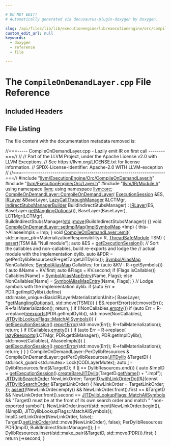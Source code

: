 ```yaml
---

# DO NOT EDIT!
# Automatically generated via docusaurus-plugin-doxygen by Doxygen.

slug: /api/files/lib/lib/executionengine/lib/executionengine/orc/compileondemandlayer-cpp
custom_edit_url: null
keywords:
  - doxygen
  - reference
  - file

---
```





# The `CompileOnDemandLayer.cpp` File Reference

<DoxygenPage pluginConfig={pluginConfig}>



## Included Headers

<IncludesList>
<IncludesListItem
  filePath="llvm/ExecutionEngine/Orc/CompileOnDemandLayer.h"
  permalink="/docs/api/files/include/include/llvm/include/llvm/executionengine/include/llvm/executionengine/orc/compileondemandlayer-h"
  isLocal="true" />
<IncludesListItem
  filePath="llvm/ExecutionEngine/Orc/Layer.h"
  permalink="/docs/api/files/include/include/llvm/include/llvm/executionengine/include/llvm/executionengine/orc/layer-h"
  isLocal="true" />
<IncludesListItem
  filePath="llvm/IR/Module.h"
  permalink="/docs/api/files/include/include/llvm/include/llvm/ir/module-h"
  isLocal="true" />
</IncludesList>


## File Listing

The file content with the documentation metadata removed is:

<ProgramListing>

<Link id="l00001" /><CodeLine lineNumber="1"><span class="doxyHighlightComment">//===----- CompileOnDemandLayer.cpp - Lazily emit IR on first call --------===//</span></CodeLine>
<Link id="l00002" /><CodeLine lineNumber="2"><span class="doxyHighlightComment">//</span></CodeLine>
<Link id="l00003" /><CodeLine lineNumber="3"><span class="doxyHighlightComment">// Part of the LLVM Project, under the Apache License v2.0 with LLVM Exceptions.</span></CodeLine>
<Link id="l00004" /><CodeLine lineNumber="4"><span class="doxyHighlightComment">// See https://llvm.org/LICENSE.txt for license information.</span></CodeLine>
<Link id="l00005" /><CodeLine lineNumber="5"><span class="doxyHighlightComment">// SPDX-License-Identifier: Apache-2.0 WITH LLVM-exception</span></CodeLine>
<Link id="l00006" /><CodeLine lineNumber="6"><span class="doxyHighlightComment">//</span></CodeLine>
<Link id="l00007" /><CodeLine lineNumber="7"><span class="doxyHighlightComment">//===----------------------------------------------------------------------===//</span></CodeLine>
<Link id="l00008" /><CodeLine lineNumber="8"></CodeLine>
<Link id="l00009" /><CodeLine lineNumber="9"><span class="doxyHighlightPreprocessor">#include &quot;<a href="/docs/api/files/include/include/llvm/include/llvm/executionengine/include/llvm/executionengine/orc/compileondemandlayer-h">llvm/ExecutionEngine/Orc/CompileOnDemandLayer.h</a>&quot;</span></CodeLine>
<Link id="l00010" /><CodeLine lineNumber="10"><span class="doxyHighlightPreprocessor">#include &quot;<a href="/docs/api/files/include/include/llvm/include/llvm/executionengine/include/llvm/executionengine/orc/layer-h">llvm/ExecutionEngine/Orc/Layer.h</a>&quot;</span></CodeLine>
<Link id="l00011" /><CodeLine lineNumber="11"><span class="doxyHighlightPreprocessor">#include &quot;<a href="/docs/api/files/include/include/llvm/include/llvm/ir/module-h">llvm/IR/Module.h</a>&quot;</span></CodeLine>
<Link id="l00012" /><CodeLine lineNumber="12"></CodeLine>
<Link id="l00013" /><CodeLine lineNumber="13"><span class="doxyHighlightKeyword">using namespace </span><span class="doxyHighlight"><a href="/docs/api/namespaces/llvm">llvm</a>;</span></CodeLine>
<Link id="l00014" /><CodeLine lineNumber="14"><span class="doxyHighlightKeyword">using namespace </span><span class="doxyHighlight"><a href="/docs/api/namespaces/llvm/orc">llvm::orc</a>;</span></CodeLine>
<Link id="l00015" /><CodeLine lineNumber="15"></CodeLine>
<Link id="l00016" /><CodeLine lineNumber="16" lineLink="/docs/api/classes/llvm/orc/compileondemandlayer/#a60b3749f91b86e4e27270e69d82fb330"><span class="doxyHighlight"><a href="/docs/api/classes/llvm/orc/compileondemandlayer/#a60b3749f91b86e4e27270e69d82fb330">CompileOnDemandLayer::CompileOnDemandLayer</a>(</span></CodeLine>
<Link id="l00017" /><CodeLine lineNumber="17"><span class="doxyHighlight">    <a href="/docs/api/classes/llvm/orc/executionsession">ExecutionSession</a> &amp;ES, <a href="/docs/api/classes/llvm/orc/irlayer/#a1141609d9c7e4bdd205bc09698ff51b3">IRLayer</a> &amp;BaseLayer, <a href="/docs/api/classes/llvm/orc/lazycallthroughmanager">LazyCallThroughManager</a> &amp;LCTMgr,</span></CodeLine>
<Link id="l00018" /><CodeLine lineNumber="18"><span class="doxyHighlight">    <a href="/docs/api/classes/llvm/orc/compileondemandlayer/#a8bccd12782700db63367128dc4a3c89d">IndirectStubsManagerBuilder</a> BuildIndirectStubsManager)</span></CodeLine>
<Link id="l00019" /><CodeLine lineNumber="19"><span class="doxyHighlight">    : <a href="/docs/api/classes/llvm/orc/irlayer/#a1141609d9c7e4bdd205bc09698ff51b3">IRLayer</a>(ES, BaseLayer.<a href="/docs/api/classes/llvm/orc/irlayer/#ae3cfe72cdaca15dbe4c360d8bcdb5207">getManglingOptions</a>()), BaseLayer(BaseLayer),</span></CodeLine>
<Link id="l00020" /><CodeLine lineNumber="20"><span class="doxyHighlight">      LCTMgr(LCTMgr),</span></CodeLine>
<Link id="l00021" /><CodeLine lineNumber="21"><span class="doxyHighlight">      BuildIndirectStubsManager(<a href="/docs/api/namespaces/std">std</a>::<a href="/docs/api/namespaces/llvm/#abfc9c7ecf70f66901e439f7c04ef3dbb">move</a>(BuildIndirectStubsManager)) &#123;&#125;</span></CodeLine>
<Link id="l00022" /><CodeLine lineNumber="22"></CodeLine>
<Link id="l00023" /><CodeLine lineNumber="23" lineLink="/docs/api/classes/llvm/orc/compileondemandlayer/#a7c507a2cc8f50d7dbf01908e8b3be329"><span class="doxyHighlightKeywordType">void</span><span class="doxyHighlight"> <a href="/docs/api/classes/llvm/orc/compileondemandlayer/#a7c507a2cc8f50d7dbf01908e8b3be329">CompileOnDemandLayer::setImplMap</a>(<a href="/docs/api/classes/llvm/orc/implsymbolmap">ImplSymbolMap</a> &#42;Imp) &#123;</span></CodeLine>
<Link id="l00024" /><CodeLine lineNumber="24"><span class="doxyHighlight">  this-&gt;AliaseeImpls = Imp;</span></CodeLine>
<Link id="l00025" /><CodeLine lineNumber="25"><span class="doxyHighlight">&#125;</span></CodeLine>
<Link id="l00026" /><CodeLine lineNumber="26"></CodeLine>
<Link id="l00027" /><CodeLine lineNumber="27" lineLink="/docs/api/classes/llvm/orc/compileondemandlayer/#a58cc5a656f5d4cc0a32d58494dcb860b"><span class="doxyHighlightKeywordType">void</span><span class="doxyHighlight"> <a href="/docs/api/classes/llvm/orc/compileondemandlayer/#a58cc5a656f5d4cc0a32d58494dcb860b">CompileOnDemandLayer::emit</a>(</span></CodeLine>
<Link id="l00028" /><CodeLine lineNumber="28"><span class="doxyHighlight">    std::unique&#95;ptr&lt;MaterializationResponsibility&gt; R, <a href="/docs/api/classes/llvm/orc/threadsafemodule">ThreadSafeModule</a> TSM) &#123;</span></CodeLine>
<Link id="l00029" /><CodeLine lineNumber="29"><span class="doxyHighlight">  <a href="/docs/api/files/lib/lib/target/lib/target/amdgpu/silowercontrolflow-cpp/#a4868c5d81c5ccc98c47aeab6244346a0">assert</a>(TSM &amp;&amp; </span><span class="doxyHighlightStringLiteral">&quot;Null module&quot;</span><span class="doxyHighlight">);</span></CodeLine>
<Link id="l00030" /><CodeLine lineNumber="30"></CodeLine>
<Link id="l00031" /><CodeLine lineNumber="31"><span class="doxyHighlight">  </span><span class="doxyHighlightKeyword">auto</span><span class="doxyHighlight"> &amp;ES = <a href="/docs/api/classes/llvm/orc/irlayer/#a88dfbca45a6353ce7c643414c0d945cf">getExecutionSession</a>();</span></CodeLine>
<Link id="l00032" /><CodeLine lineNumber="32"></CodeLine>
<Link id="l00033" /><CodeLine lineNumber="33"><span class="doxyHighlight">  </span><span class="doxyHighlightComment">// Sort the callables and non-callables, build re-exports and lodge the</span></CodeLine>
<Link id="l00034" /><CodeLine lineNumber="34"><span class="doxyHighlight">  </span><span class="doxyHighlightComment">// actual module with the implementation dylib.</span></CodeLine>
<Link id="l00035" /><CodeLine lineNumber="35"><span class="doxyHighlight">  </span><span class="doxyHighlightKeyword">auto</span><span class="doxyHighlight"> &amp;PDR = getPerDylibResources(R-&gt;getTargetJITDylib());</span></CodeLine>
<Link id="l00036" /><CodeLine lineNumber="36"></CodeLine>
<Link id="l00037" /><CodeLine lineNumber="37"><span class="doxyHighlight">  <a href="/docs/api/namespaces/llvm/orc/#adfa7bcc2544e48c4531ebfe74ae622b2">SymbolAliasMap</a> NonCallables;</span></CodeLine>
<Link id="l00038" /><CodeLine lineNumber="38"><span class="doxyHighlight">  <a href="/docs/api/namespaces/llvm/orc/#adfa7bcc2544e48c4531ebfe74ae622b2">SymbolAliasMap</a> Callables;</span></CodeLine>
<Link id="l00039" /><CodeLine lineNumber="39"></CodeLine>
<Link id="l00040" /><CodeLine lineNumber="40"><span class="doxyHighlight">  </span><span class="doxyHighlightKeywordFlow">for</span><span class="doxyHighlight"> (</span><span class="doxyHighlightKeyword">auto</span><span class="doxyHighlight"> &amp;KV : R-&gt;getSymbols()) &#123;</span></CodeLine>
<Link id="l00041" /><CodeLine lineNumber="41"><span class="doxyHighlight">    </span><span class="doxyHighlightKeyword">auto</span><span class="doxyHighlight"> &amp;Name = KV.first;</span></CodeLine>
<Link id="l00042" /><CodeLine lineNumber="42"><span class="doxyHighlight">    </span><span class="doxyHighlightKeyword">auto</span><span class="doxyHighlight"> &amp;Flags = KV.second;</span></CodeLine>
<Link id="l00043" /><CodeLine lineNumber="43"><span class="doxyHighlight">    </span><span class="doxyHighlightKeywordFlow">if</span><span class="doxyHighlight"> (Flags.isCallable())</span></CodeLine>
<Link id="l00044" /><CodeLine lineNumber="44"><span class="doxyHighlight">      Callables&#91;Name&#93; = <a href="/docs/api/structs/llvm/orc/symbolaliasmapentry">SymbolAliasMapEntry</a>(Name, Flags);</span></CodeLine>
<Link id="l00045" /><CodeLine lineNumber="45"><span class="doxyHighlight">    </span><span class="doxyHighlightKeywordFlow">else</span></CodeLine>
<Link id="l00046" /><CodeLine lineNumber="46"><span class="doxyHighlight">      NonCallables&#91;Name&#93; = <a href="/docs/api/structs/llvm/orc/symbolaliasmapentry">SymbolAliasMapEntry</a>(Name, Flags);</span></CodeLine>
<Link id="l00047" /><CodeLine lineNumber="47"><span class="doxyHighlight">  &#125;</span></CodeLine>
<Link id="l00048" /><CodeLine lineNumber="48"></CodeLine>
<Link id="l00049" /><CodeLine lineNumber="49"><span class="doxyHighlight">  </span><span class="doxyHighlightComment">// Lodge symbols with the implementation dylib.</span></CodeLine>
<Link id="l00050" /><CodeLine lineNumber="50"><span class="doxyHighlight">  </span><span class="doxyHighlightKeywordFlow">if</span><span class="doxyHighlight"> (</span><span class="doxyHighlightKeyword">auto</span><span class="doxyHighlight"> Err = PDR.getImplDylib().define(</span></CodeLine>
<Link id="l00051" /><CodeLine lineNumber="51"><span class="doxyHighlight">          std::make&#95;unique&lt;BasicIRLayerMaterializationUnit&gt;(</span></CodeLine>
<Link id="l00052" /><CodeLine lineNumber="52"><span class="doxyHighlight">              BaseLayer, &#42;<a href="/docs/api/classes/llvm/orc/irlayer/#ae3cfe72cdaca15dbe4c360d8bcdb5207">getManglingOptions</a>(), std::move(TSM)))) &#123;</span></CodeLine>
<Link id="l00053" /><CodeLine lineNumber="53"><span class="doxyHighlight">    ES.reportError(std::move(Err));</span></CodeLine>
<Link id="l00054" /><CodeLine lineNumber="54"><span class="doxyHighlight">    R-&gt;failMaterialization();</span></CodeLine>
<Link id="l00055" /><CodeLine lineNumber="55"><span class="doxyHighlight">    </span><span class="doxyHighlightKeywordFlow">return</span><span class="doxyHighlight">;</span></CodeLine>
<Link id="l00056" /><CodeLine lineNumber="56"><span class="doxyHighlight">  &#125;</span></CodeLine>
<Link id="l00057" /><CodeLine lineNumber="57"></CodeLine>
<Link id="l00058" /><CodeLine lineNumber="58"><span class="doxyHighlight">  </span><span class="doxyHighlightKeywordFlow">if</span><span class="doxyHighlight"> (!NonCallables.<a href="/docs/api/classes/llvm/densemapbase/#a49c487a9395a6c384be8544cfb2cfccf">empty</a>())</span></CodeLine>
<Link id="l00059" /><CodeLine lineNumber="59"><span class="doxyHighlight">    </span><span class="doxyHighlightKeywordFlow">if</span><span class="doxyHighlight"> (</span><span class="doxyHighlightKeyword">auto</span><span class="doxyHighlight"> Err =</span></CodeLine>
<Link id="l00060" /><CodeLine lineNumber="60"><span class="doxyHighlight">            R-&gt;replace(<a href="/docs/api/namespaces/llvm/orc/#a6b9e003e73655db7fad152ceddb3b45b">reexports</a>(PDR.getImplDylib(), std::move(NonCallables),</span></CodeLine>
<Link id="l00061" /><CodeLine lineNumber="61"><span class="doxyHighlight">                                 <a href="/docs/api/namespaces/llvm/orc/#a7cb1d8cb0ab2329f032d69d79498c81da5fa8627bea3ff4b720673b9a298caf2d">JITDylibLookupFlags::MatchAllSymbols</a>))) &#123;</span></CodeLine>
<Link id="l00062" /><CodeLine lineNumber="62"><span class="doxyHighlight">      <a href="/docs/api/classes/llvm/orc/irlayer/#a88dfbca45a6353ce7c643414c0d945cf">getExecutionSession</a>().<a href="/docs/api/classes/llvm/orc/executionsession/#a1c47ed6ddfb6770f1a432af1c9acdc44">reportError</a>(std::move(Err));</span></CodeLine>
<Link id="l00063" /><CodeLine lineNumber="63"><span class="doxyHighlight">      R-&gt;failMaterialization();</span></CodeLine>
<Link id="l00064" /><CodeLine lineNumber="64"><span class="doxyHighlight">      </span><span class="doxyHighlightKeywordFlow">return</span><span class="doxyHighlight">;</span></CodeLine>
<Link id="l00065" /><CodeLine lineNumber="65"><span class="doxyHighlight">    &#125;</span></CodeLine>
<Link id="l00066" /><CodeLine lineNumber="66"><span class="doxyHighlight">  </span><span class="doxyHighlightKeywordFlow">if</span><span class="doxyHighlight"> (!Callables.<a href="/docs/api/classes/llvm/densemapbase/#a49c487a9395a6c384be8544cfb2cfccf">empty</a>()) &#123;</span></CodeLine>
<Link id="l00067" /><CodeLine lineNumber="67"><span class="doxyHighlight">    </span><span class="doxyHighlightKeywordFlow">if</span><span class="doxyHighlight"> (</span><span class="doxyHighlightKeyword">auto</span><span class="doxyHighlight"> Err = R-&gt;replace(</span></CodeLine>
<Link id="l00068" /><CodeLine lineNumber="68"><span class="doxyHighlight">            <a href="/docs/api/namespaces/llvm/orc/#aa74c9e8e6a57d19831cc120e9b2a37fd">lazyReexports</a>(LCTMgr, PDR.getISManager(), PDR.getImplDylib(),</span></CodeLine>
<Link id="l00069" /><CodeLine lineNumber="69"><span class="doxyHighlight">                          std::move(Callables), AliaseeImpls))) &#123;</span></CodeLine>
<Link id="l00070" /><CodeLine lineNumber="70"><span class="doxyHighlight">      <a href="/docs/api/classes/llvm/orc/irlayer/#a88dfbca45a6353ce7c643414c0d945cf">getExecutionSession</a>().<a href="/docs/api/classes/llvm/orc/executionsession/#a1c47ed6ddfb6770f1a432af1c9acdc44">reportError</a>(std::move(Err));</span></CodeLine>
<Link id="l00071" /><CodeLine lineNumber="71"><span class="doxyHighlight">      R-&gt;failMaterialization();</span></CodeLine>
<Link id="l00072" /><CodeLine lineNumber="72"><span class="doxyHighlight">      </span><span class="doxyHighlightKeywordFlow">return</span><span class="doxyHighlight">;</span></CodeLine>
<Link id="l00073" /><CodeLine lineNumber="73"><span class="doxyHighlight">    &#125;</span></CodeLine>
<Link id="l00074" /><CodeLine lineNumber="74"><span class="doxyHighlight">  &#125;</span></CodeLine>
<Link id="l00075" /><CodeLine lineNumber="75"><span class="doxyHighlight">&#125;</span></CodeLine>
<Link id="l00076" /><CodeLine lineNumber="76"></CodeLine>
<Link id="l00077" /><CodeLine lineNumber="77"><span class="doxyHighlight">CompileOnDemandLayer::PerDylibResources &amp;</span></CodeLine>
<Link id="l00078" /><CodeLine lineNumber="78"><span class="doxyHighlight">CompileOnDemandLayer::getPerDylibResources(<a href="/docs/api/classes/llvm/orc/jitdylib">JITDylib</a> &amp;TargetD) &#123;</span></CodeLine>
<Link id="l00079" /><CodeLine lineNumber="79"><span class="doxyHighlight">  std::lock&#95;guard&lt;std::mutex&gt; Lock(CODLayerMutex);</span></CodeLine>
<Link id="l00080" /><CodeLine lineNumber="80"></CodeLine>
<Link id="l00081" /><CodeLine lineNumber="81"><span class="doxyHighlight">  </span><span class="doxyHighlightKeyword">auto</span><span class="doxyHighlight"> <a href="/docs/api/files/lib/lib/support/md5-cpp/#ac0eafdc9ee161b71e7af98af736952fd">I</a> = DylibResources.find(&amp;TargetD);</span></CodeLine>
<Link id="l00082" /><CodeLine lineNumber="82"><span class="doxyHighlight">  </span><span class="doxyHighlightKeywordFlow">if</span><span class="doxyHighlight"> (<a href="/docs/api/files/lib/lib/support/md5-cpp/#ac0eafdc9ee161b71e7af98af736952fd">I</a> == DylibResources.end()) &#123;</span></CodeLine>
<Link id="l00083" /><CodeLine lineNumber="83"><span class="doxyHighlight">    </span><span class="doxyHighlightKeyword">auto</span><span class="doxyHighlight"> &amp;ImplD =</span></CodeLine>
<Link id="l00084" /><CodeLine lineNumber="84"><span class="doxyHighlight">        <a href="/docs/api/classes/llvm/orc/irlayer/#a88dfbca45a6353ce7c643414c0d945cf">getExecutionSession</a>().<a href="/docs/api/classes/llvm/orc/executionsession/#a6576b19a186104b0ee0d910ea472cab2">createBareJITDylib</a>(TargetD.<a href="/docs/api/classes/llvm/jitlink/jitlinkdylib/#a6e20a8eb914e9173e681d176e3171de4">getName</a>() + </span><span class="doxyHighlightStringLiteral">&quot;.impl&quot;</span><span class="doxyHighlight">);</span></CodeLine>
<Link id="l00085" /><CodeLine lineNumber="85"><span class="doxyHighlight">    <a href="/docs/api/namespaces/llvm/orc/#a1a2b573da544cf233d62075a16146245">JITDylibSearchOrder</a> NewLinkOrder;</span></CodeLine>
<Link id="l00086" /><CodeLine lineNumber="86"><span class="doxyHighlight">    TargetD.<a href="/docs/api/classes/llvm/orc/jitdylib/#a82001e6ef07752d7eb0843a693f90bd0">withLinkOrderDo</a>(&#91;&amp;&#93;(</span><span class="doxyHighlightKeyword">const</span><span class="doxyHighlight"> <a href="/docs/api/namespaces/llvm/orc/#a1a2b573da544cf233d62075a16146245">JITDylibSearchOrder</a> &amp;TargetLinkOrder) &#123;</span></CodeLine>
<Link id="l00087" /><CodeLine lineNumber="87"><span class="doxyHighlight">      NewLinkOrder = TargetLinkOrder;</span></CodeLine>
<Link id="l00088" /><CodeLine lineNumber="88"><span class="doxyHighlight">    &#125;);</span></CodeLine>
<Link id="l00089" /><CodeLine lineNumber="89"></CodeLine>
<Link id="l00090" /><CodeLine lineNumber="90"><span class="doxyHighlight">    <a href="/docs/api/files/lib/lib/target/lib/target/amdgpu/silowercontrolflow-cpp/#a4868c5d81c5ccc98c47aeab6244346a0">assert</a>(!NewLinkOrder.empty() &amp;&amp; NewLinkOrder.front().first == &amp;TargetD &amp;&amp;</span></CodeLine>
<Link id="l00091" /><CodeLine lineNumber="91"><span class="doxyHighlight">           NewLinkOrder.front().second ==</span></CodeLine>
<Link id="l00092" /><CodeLine lineNumber="92"><span class="doxyHighlight">               <a href="/docs/api/namespaces/llvm/orc/#a7cb1d8cb0ab2329f032d69d79498c81da5fa8627bea3ff4b720673b9a298caf2d">JITDylibLookupFlags::MatchAllSymbols</a> &amp;&amp;</span></CodeLine>
<Link id="l00093" /><CodeLine lineNumber="93"><span class="doxyHighlight">           </span><span class="doxyHighlightStringLiteral">&quot;TargetD must be at the front of its own search order and match &quot;</span></CodeLine>
<Link id="l00094" /><CodeLine lineNumber="94"><span class="doxyHighlight">           </span><span class="doxyHighlightStringLiteral">&quot;non-exported symbol&quot;</span><span class="doxyHighlight">);</span></CodeLine>
<Link id="l00095" /><CodeLine lineNumber="95"><span class="doxyHighlight">    NewLinkOrder.insert(std::next(NewLinkOrder.begin()),</span></CodeLine>
<Link id="l00096" /><CodeLine lineNumber="96"><span class="doxyHighlight">                        &#123;&amp;ImplD, JITDylibLookupFlags::MatchAllSymbols&#125;);</span></CodeLine>
<Link id="l00097" /><CodeLine lineNumber="97"><span class="doxyHighlight">    ImplD.setLinkOrder(NewLinkOrder, </span><span class="doxyHighlightKeyword">false</span><span class="doxyHighlight">);</span></CodeLine>
<Link id="l00098" /><CodeLine lineNumber="98"><span class="doxyHighlight">    TargetD.<a href="/docs/api/classes/llvm/orc/jitdylib/#ab5c917be01faae33e9df9295e1dffdd7">setLinkOrder</a>(std::move(NewLinkOrder), </span><span class="doxyHighlightKeyword">false</span><span class="doxyHighlight">);</span></CodeLine>
<Link id="l00099" /><CodeLine lineNumber="99"></CodeLine>
<Link id="l00100" /><CodeLine lineNumber="100"><span class="doxyHighlight">    PerDylibResources PDR(ImplD, BuildIndirectStubsManager());</span></CodeLine>
<Link id="l00101" /><CodeLine lineNumber="101"><span class="doxyHighlight">    <a href="/docs/api/files/lib/lib/support/md5-cpp/#ac0eafdc9ee161b71e7af98af736952fd">I</a> = DylibResources.insert(std::make&#95;pair(&amp;TargetD, std::move(PDR))).first;</span></CodeLine>
<Link id="l00102" /><CodeLine lineNumber="102"><span class="doxyHighlight">  &#125;</span></CodeLine>
<Link id="l00103" /><CodeLine lineNumber="103"></CodeLine>
<Link id="l00104" /><CodeLine lineNumber="104"><span class="doxyHighlight">  </span><span class="doxyHighlightKeywordFlow">return</span><span class="doxyHighlight"> <a href="/docs/api/files/lib/lib/support/md5-cpp/#ac0eafdc9ee161b71e7af98af736952fd">I</a>-&gt;second;</span></CodeLine>
<Link id="l00105" /><CodeLine lineNumber="105"><span class="doxyHighlight">&#125;</span></CodeLine>

</ProgramListing>


</DoxygenPage>
